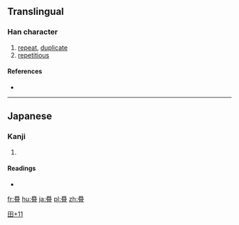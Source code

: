 ==Translingual==

===Han character===
{{Han char|rn=102|rad=田|as=11|sn=16|four=|canj=WIOM}}

# [[repeat]], [[duplicate]]
# [[repetitious]]

====References====
* {{Han ref|kx=0766.181|hdz=42552.081|uh=7582|ud=30082}}

----

==Japanese==

===Kanji===
{{ja-kanji|grade=|rs=田11}}

# {{defn|lang=ja|sort=田11}}

====Readings====
* {{ja-readings|on=[[じょう]] (jō), [[ちょう]] (chō)|kun=[[たたむ]] (tatamu), [[たたみ]] (tatami), [[かさねる]] (kasaneru)}}

[[Category:Japanese-only CJKV Characters|田+11]]

[[fr:疂]]
[[hu:疂]]
[[ja:疂]]
[[pl:疂]]
[[zh:疂]]